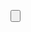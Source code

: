 <noinclude>
{{X/Template
|description=
<p>This widget adds a button for a collapsible element.</p>
<p>The widgets is usually called from the [[Template:Collapse|Collapse template]].</p>

|widgets=
{{X/Template/Template|1|template=Collapse}}
{{X/Template/Widget|2|widget=Collapse}}
|templatedata=
<templatedata>
{
    "description": "",
    "params": {
        "class": {
            "label": "class",
            "type": "string",
            "description": "CSS classes for the button element.",
            "suggestedvalues": ["nav-link", "btn btn-primary", "stretched-link"],
            "default": "nav-link"
        },
        "datatoggle": {
            "label": "data-toggle",
            "type": "string",
            "description": "Data-toggle attribute of the button element.",
            "default": "collapse"
        },
        "datatarget": {
            "label": "data-target",
            "type": "string",
            "required": true,
            "description": "HTML id of the data-target."
        },
        "ariacontrols": {
            "label": "aria-controls",
            "type": "string",
            "required": true,
            "description": "Aria-controls."
        },
        "expandicon": {
            "label": "'Expand' Icon",
            "type": "string",
            "description": "FontAwesome expand icon",
            "default": "fas fa-chevron-down"
        },
        "collapseicon": {
            "label": "'Collapse' Icon",
            "type": "string",
            "description": "FontAwesome collapse icon",
            "default": "fas fa-chevron-up"
        },
        "expandlabel": {
            "label": "'Expand' Label",
            "type": "string",
            "description": "Expand label text.",
            "default": "Show"
        },
        "collapselabel": {
            "label": "'Collapse' Label",
            "type": "string",
            "description": "Collapse label text.",
            "default": "Hide"
        },
        "expandlabelclass": {
            "label": "'Expand' Label class",
            "type": "string",
            "description": "CSS classes for the expand label."
        },
        "collapselabelclass": {
            "label": "'Collapse' Label class",
            "type": "string",
            "description": "CSS classes for the expand label."
        },
        "iconlabelorder": {
            "label": "Icon/Label order",
            "type": "string",
            "description": "Order of the collapse/expand icon and label.",
            "suggestedvalues": ["row", "row-reverse"],
            "default": "row"
        }
    }
}
</templatedata>
}}</noinclude><includeonly>
<button class="p-0 <!--{$class|escape:'html'}--> collapsible-toggle" type="button" data-toggle="<!--{$datatoggle|escape:'html'}-->" 
 data-target="#<!--{$datatarget|escape:'html'}-->" aria-expanded="true" aria-controls="<!--{$ariacontrols|escape:'html'}-->">
<div class="hide-expand-button d-flex flex-<!--{$iconlabelorder|escape:'html'}--> align-items-center" style="row-gap:0.5em; column-gap:0.5em"><span class="<!--{$expandlabelclass|escape:'html'}-->"><!--{$expandlabel|escape:'html'}--></span><span class="<!--{$expandicon|escape:'html'}-->"></span></div>
<div class="hide-collapse-button d-flex flex-<!--{$iconlabelorder|escape:'html'}--> align-items-center" style="row-gap:0.5em; column-gap:0.5em"><span class="<!--{$collapselabelclass|escape:'html'}-->"><!--{$collapselabel|escape:'html'}--></span><span class="<!--{$collapseicon|escape:'html'}-->"></span></div>
</button></includeonly>